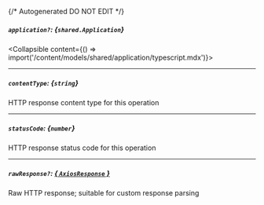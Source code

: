 {/* Autogenerated DO NOT EDIT  */}

##### `application?`: *{`shared.Application`}*
<Collapsible content={() => import('/content/models/shared/application/typescript.mdx')}>
</Collapsible>

---
##### `contentType`: *{`string`}*
HTTP response content type for this operation

---
##### `statusCode`: *{`number`}*
HTTP response status code for this operation

---
##### `rawResponse?`: [*{ `AxiosResponse` }*](https://axios-http.com/docs/res_schema)
Raw HTTP response; suitable for custom response parsing

